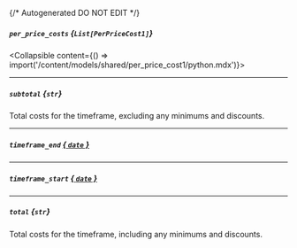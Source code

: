 {/* Autogenerated DO NOT EDIT  */}

##### `per_price_costs` *{`List[PerPriceCost1]`}*
<Collapsible content={() => import('/content/models/shared/per_price_cost1/python.mdx')}>
</Collapsible>

---
##### `subtotal` *{`str`}*
Total costs for the timeframe, excluding any minimums and discounts.

---
##### `timeframe_end` [*{ `date` }*](https://docs.python.org/3/library/datetime.html#date-objects)

---
##### `timeframe_start` [*{ `date` }*](https://docs.python.org/3/library/datetime.html#date-objects)

---
##### `total` *{`str`}*
Total costs for the timeframe, including any minimums and discounts.

